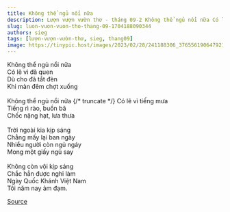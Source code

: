 ```yaml
---
title: Không thể ngủ nổi nữa
description: Lượn vượn vườn thơ - tháng 09-2 Không thể ngủ nổi nữa Có lẽ vì đã quen
slug: luon-vuon-vuon-tho-thang-09-1704188090344
authors: sieg
tags: [lượn-vượn-vườn-thơ, sieg, thang09]
image: https://tinypic.host/images/2023/02/28/241188306_376556190647921_3017533497364167130_n.th.jpg
---
```


Không thể ngủ nổi nữa\
Có lẽ vì đã quen\
Dù cho đã tắt đèn\
Khi màn đêm chợt xuống\
\
Không thể ngủ nổi nữa
{/* truncate */}
Có lẽ vì tiếng mưa\
Tiếng rì rào, buồn bã\
Chốc nặng hạt, lưa thưa\
\
Trời ngoài kia kịp sáng\
Chẳng mấy lại ban ngày\
Nhiều người còn ngủ ngáy\
Mong một giấy ngủ say\
\
Không còn vội kịp sáng\
Chắc hẳn được nghỉ làm\
Ngày Quốc Khánh Việt Nam\
Tôi năm nay ảm đạm.

[Source](https://www.facebook.com/ape.poem/posts/pfbid0mcWR5Xo4vE3eNjtuYpgp7cKLk7Acck8bRmcjAVqFioNFP3gnqsbcbK33CBBsBnbcl)
